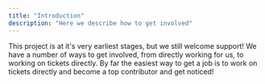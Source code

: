 ```yaml
---
title: "Introduction"
description: "Here we describe how to get involved"
---
```


This project is at it's very earliest stages, but we still welcome support!
We have a number of ways to get involved, from directly working for us, to working on tickets directly.
By far the easiest way to get a job is to work on tickets directly and become a top contributor and get noticed!